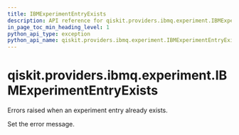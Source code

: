 ```yaml
---
title: IBMExperimentEntryExists
description: API reference for qiskit.providers.ibmq.experiment.IBMExperimentEntryExists
in_page_toc_min_heading_level: 1
python_api_type: exception
python_api_name: qiskit.providers.ibmq.experiment.IBMExperimentEntryExists
---
```


# qiskit.providers.ibmq.experiment.IBMExperimentEntryExists

<Class id="qiskit.providers.ibmq.experiment.IBMExperimentEntryExists" isDedicatedPage={true} github="https://github.com/qiskit/qiskit-ibmq-provider/tree/stable/0.18/qiskit/providers/ibmq/experiment/exceptions.py" signature="IBMExperimentEntryExists(*message)">
  Errors raised when an experiment entry already exists.

  Set the error message.
</Class>

